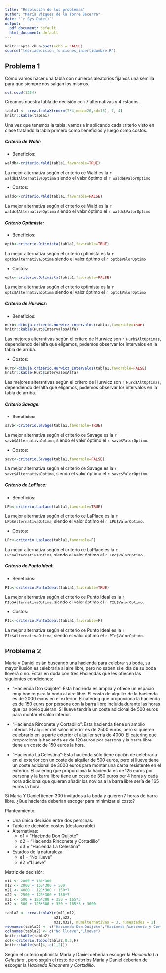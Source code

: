 ```yaml
---
title: "Resolución de los problemas"
author: "María Vázquez de la Torre Becerra"
date: "`r Sys.Date()`"
output:
  pdf_document: default
  html_document: default
---
```


```r
knitr::opts_chunk$set(echo = FALSE)
source("teoriadecision_funciones_incertidumbre.R")
```

## Problema 1
Como vamos hacer una tabla con números aleatorios fijamos una semilla para que siempre nos salgan los mismos.

```r
set.seed(1234)
```

Creamos nuestra tabla de decisión con 7 alternativas y 4 estados.

```r
tabla1 <- crea.tablaX(rnorm(7*4,mean=20,sd=15), 7, 4)
knitr::kable(tabla1)
```

Una vez que tenemos la tabla, vamos a ir aplicando cada criterio visto en clase tratando la tabla primero como beneficios y luego como costos.

##### Criterio de Wald:

- Beneficios:

```r
waldb<-criterio.Wald(tabla1,favorable=TRUE)
```
La mejor alternativa según el criterio de Wald es la `r waldb$AlternativaOptima `
siendo el valor óptimo el `r waldb$ValorOptimo`

- Costos:

```r
waldc<-criterio.Wald(tabla1,favorable=FALSE)

```
La mejor alternativa según el criterio de Wald es la `r waldc$AlternativaOptima `
siendo el valor óptimo el `r waldc$ValorOptimo` 

##### Criterio Optimista:

- Beneficios:

```r
optb<-criterio.Optimista(tabla1,favorable=TRUE)

```
La mejor alternativa según el criterio optimista es la `r optb$AlternativaOptima `
siendo el valor óptimo el `r optb$ValorOptimo`

- Costos:

```r
optc<-criterio.Optimista(tabla1,favorable=FALSE)
```
La mejor alternativa según el criterio optimista es la `r optc$AlternativaOptima `
siendo el valor óptimo el `r optc$ValorOptimo`

##### Criterio de Hurwicz:

- Beneficios:

```r
Hurb<-dibuja.criterio.Hurwicz_Intervalos(tabla1,favorable=TRUE)
knitr::kable(Hurb$IntervalosAlfa)
```
Las mejores alterantivas según el critero de Hurwicz son `r Hurb$AltOptimas`, 
dependiendo del alfa que eligamos, podemos observar los intervalos en la tabla de arriba.

- Costos:

```r
Hurc<-dibuja.criterio.Hurwicz_Intervalos(tabla1,favorable=FALSE)
knitr::kable(Hurc$IntervalosAlfa)
```
Las mejores alterantivas según el critero de Hurwicz son `r Hurc$AltOptimas`, 
dependiendo del alfa que eligamos, podemos observar los intervalos en la tabla de arriba.

##### Criterio Savage:

- Beneficios:

```r
savb<-criterio.Savage(tabla1,favorable=TRUE)
```
La mejor alternativa según el criterio de Savage es la `r savb$AlternativaOptima`,
siendo el valor óptimo el `r savb$ValorOptimo`.

- Costos:

```r
savc<-criterio.Savage(tabla1,favorable=FALSE)
```
La mejor alternativa según el criterio de Savage es la `r savc$AlternativaOptima`,
siendo el valor óptimo el `r savc$ValorOptimo`. 

##### Criterio de LaPlace:

- Beneficios:

```r
LPb<-criterio.Laplace(tabla1,favorable=TRUE)
```
La mejor alternativa según el criterio de LaPlace es la `r LPb$AlternativaOptima`,
siendo el valor óptimo el `r LPb$ValorOptimo`.

- Costos:

```r
LPc<-criterio.Laplace(tabla1,favorable=F)

```
La mejor alternativa según el criterio de LaPlace es la `r LPc$AlternativaOptima`,
siendo el valor óptimo el `r LPc$ValorOptimo`.

##### Criterio de Punto Ideal:

- Beneficios:

```r
PIb<-criterio.PuntoIdeal(tabla1,favorable=TRUE)
```
La mejor alternativa según el criterio de Punto Ideal es la `r PIb$AlternativaOptima`,
siendo el valor óptimo el `r PIb$ValorOptimo`.

- Costos:

```r
PIc<-criterio.PuntoIdeal(tabla1,favorable=F)
```
La mejor alternativa según el criterio de Punto Ideal es la `r PIc$AlternativaOptima`,
siendo el valor óptimo el `r PIc$ValorOptimo`.

## Problema 2 \newline

María y Daniel están buscando una hacienda para celebrar su boda, su mayor ilusión es celebrarla al aire libre, pero no saben si el día de su boda lloverá o no. Están en duda con tres Haciendas que les ofrecen las siguientes condiciones:

-   "Hacienda Don Quijote": Esta hacienda es amplia y ofrece un espacio muy bonito para la boda al aire libre. El costo de alquiler de la hacienda es de 2000 euros en el exterior. El catering que proporciona la hacienda es de 150 euros por persona con la barra libre incluida durante las horas que los novio quieran. Si llueve tendría un coste adicional de 500 euros para montar el salón interior.

-   "Hacienda Rinconete y Cortadillo": Esta hacienda tiene un amplio interior. El alquiler del salón interior es de 2500 euros, pero si quieren celebrarlo en la parte exterior el alquiler sería de 4000. El catering que proporciona la hacienda es de 120 euros por persona y la barra libre tiene un costo de 150 euros la hora.

-   "Hacienda La Celestina": Esta hacienda sólo tiene opción de celebrarla en el exterior con un coste de alquiler de 500 euros, pero si llueve tiene un coste adicional de 3000 euros para montar una carpa resistente en el exterior. El catering que proporciona la hacienda es de 125 euros por persona y la barra libre tiene un costo de 350 euros por 4 horas y cada hora adicional que quieran añadir los novios a la barra libre sería de 165 euros la hora.

Si María Y Daniel tienen 300 invitados a la boda y quieren 7 horas de barra libre. ¿Que hacienda deberían escoger para minimizar el costo?

Planteamiento:

-   Una única decisión entre dos personas.
-   Tabla de decisión: costos (desfavorable)
-   Alternativas:
    -   d1 = "Hacienda Don Quijote"
    -   d2 = "Hacienda Rinconete y Cortadillo"
    -   d3 = "Hacienda La Celestina"
-   Estados de la naturaleza:
    -   e1 = "No llueve"
    -   e2 ="Llueve"

Matriz de decisión:

```r
m11 <- 2000 + 150*300
m12 <- 2000 + 150*300 + 500
m21 <- 4000 + 120*300 + 150*7
m22 <- 2500 + 120*300 + 150*7
m31 <- 500 + 125*300 + 350 + 165*3
m32 <- 500 + 125*300 + 350 + 165*3 + 3000

tabla2 <- crea.tablaX(c(m11,m12,
                      m21,m22,
                      m31,m32), numalternativas = 3, numestados = 2)
rownames(tabla2) <- c("Hacienda Don Quijote","Hacienda Rinconete y Cortadillo","Hacienda La Celestina")
colnames(tabla2) <- c("No llueve","Llueve")
knitr::kable(tabla2)
sol<-criterio.Todos(tabla2,0.5,F)
knitr::kable(sol[4,-c(1,2)])
```

Según el criterio optimista María y Daniel deberían escoger la *Hacienda La Celestina* , pero según el resto de criterios María y Daniel deberían de escoger la *Hacienda Rinconete y Cortadillo*.
